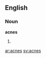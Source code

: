 ==English==
===Noun===
'''acnes'''
#{{plural of|[[acne]]}}
{{anagrams:en/acens}}
[[ar:acnes]]
[[sv:acnes]]